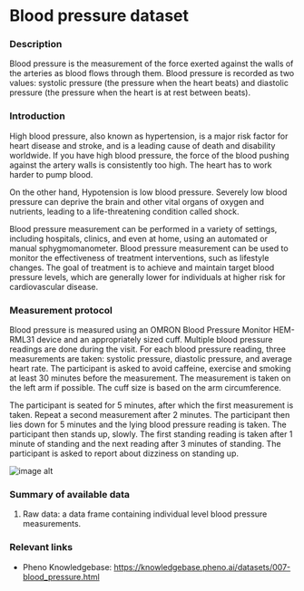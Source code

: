 # Blood pressure dataset

### Description
Blood pressure is the measurement of the force exerted against the walls of the arteries as blood flows through them. Blood pressure is recorded as two values: systolic pressure (the pressure when the heart beats) and diastolic pressure (the pressure when the heart is at rest between beats).

### Introduction
High blood pressure, also known as hypertension, is a major risk factor for heart disease and stroke, and is a leading cause of death and disability worldwide. If you have high blood pressure, the force of the blood pushing against the artery walls is consistently too high. The heart has to work harder to pump blood.

On the other hand, Hypotension is low blood pressure. Severely low blood pressure can deprive the brain and other vital organs of oxygen and nutrients, leading to a life-threatening condition called shock. 

Blood pressure measurement can be performed in a variety of settings, including hospitals, clinics, and even at home, using an automated or manual sphygmomanometer. Blood pressure measurement can be used to monitor the effectiveness of treatment interventions, such as lifestyle changes. The goal of treatment is to achieve and maintain target blood pressure levels, which are generally lower for individuals at higher risk for cardiovascular disease.

### Measurement protocol
Blood pressure is measured using an OMRON Blood Pressure Monitor HEM-RML31 device and an appropriately sized cuff. Multiple blood pressure readings are done during the visit. For each blood pressure reading, three measurements are taken: systolic pressure, diastolic pressure, and average heart rate. The participant is asked to avoid caffeine, exercise and smoking at least 30 minutes before the measurement. The measurement is taken on the left arm if possible. The cuff size is based on the arm circumference. 

The participant is seated for 5 minutes, after which the first measurement is taken. Repeat a second measurement after 2 minutes. The participant then lies down for 5 minutes and the lying blood pressure reading is taken. The participant then stands up, slowly. The first standing reading is taken after 1 minute of standing and the next reading after 3 minutes of standing. The participant is asked to report about dizziness on standing up.

![image alt](/md/folders/7/blood_pressure_info.png)

### Summary of available data
1. Raw data: a data frame containing individual level blood pressure measurements.

### Relevant links
* Pheno Knowledgebase: https://knowledgebase.pheno.ai/datasets/007-blood_pressure.html

